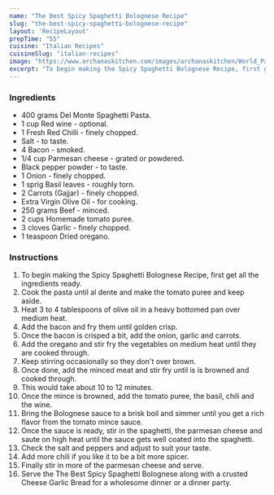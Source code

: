 ---
name: "The Best Spicy Spaghetti Bolognese Recipe"
slug: "the-best-spicy-spaghetti-bolognese-recipe"
layout: 'RecipeLayout'
prepTime: "55"
cuisine: "Italian Recipes"
cuisineSlug: "italian-recipes"
image: "https://www.archanaskitchen.com/images/archanaskitchen/World_Pastas_Pizzas/The_Best_Spicy_Spaghetti_Bolognese_Recipe-1.jpg"
excerpt: "To begin making the Spicy Spaghetti Bolognese Recipe, first get all the ingredients ready"
---

### Ingredients

- 400 grams Del Monte Spaghetti Pasta.
- 1 cup Red wine - optional.
- 1 Fresh Red Chilli - finely chopped.
- Salt - to taste.
- 4 Bacon - smoked.
- 1/4 cup Parmesan cheese - grated or powdered.
- Black pepper powder - to taste.
- 1 Onion - finely chopped.
- 1 sprig Basil leaves - roughly torn.
- 2 Carrots (Gajjar) - finely chopped.
- Extra Virgin Olive Oil - for cooking.
- 250 grams Beef - minced.
- 2 cups Homemade tomato puree.
- 3 cloves Garlic - finely chopped.
- 1 teaspoon Dried oregano.

### Instructions

1. To begin making the Spicy Spaghetti Bolognese Recipe, first get all the ingredients ready.
1. Cook the pasta until al dente and make the tomato puree and keep aside.
1. Heat 3 to 4 tablespoons of olive oil in a heavy bottomed pan over medium heat.
1. Add the bacon and fry them until golden crisp.
1. Once the bacon is crisped a bit, add the onion, garlic and carrots.
1. Add the oregano and stir fry the vegetables on medium heat until they are cooked through.
1. Keep stirring occasionally so they don't over brown.
1. Once done, add the minced meat and stir fry until is is browned and cooked through.
1. This would take about 10 to 12 minutes.
1. Once the mince is browned, add the tomato puree, the basil, chili and the wine.
1. Bring the Bolognese sauce to a brisk boil and simmer until you get a rich flavor from the tomato mince sauce.
1. Once the sauce is ready, stir in the spaghetti, the parmesan cheese and saute on high heat until the sauce gets well coated into the spaghetti.
1. Check the salt and peppers and adjust to suit your taste.
1. Add more chili if you like it to be a bit more spicer.
1. Finally stir in more of the parmesan cheese and serve.
1. Serve the The Best Spicy Spaghetti Bolognese along with a crusted Cheese Garlic Bread for a wholesome dinner or a dinner party.
